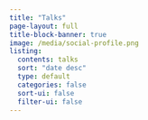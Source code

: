 ```yaml
---
title: "Talks"
page-layout: full
title-block-banner: true
image: /media/social-profile.png
listing:
  contents: talks
  sort: "date desc"
  type: default
  categories: false
  sort-ui: false
  filter-ui: false
---
```

